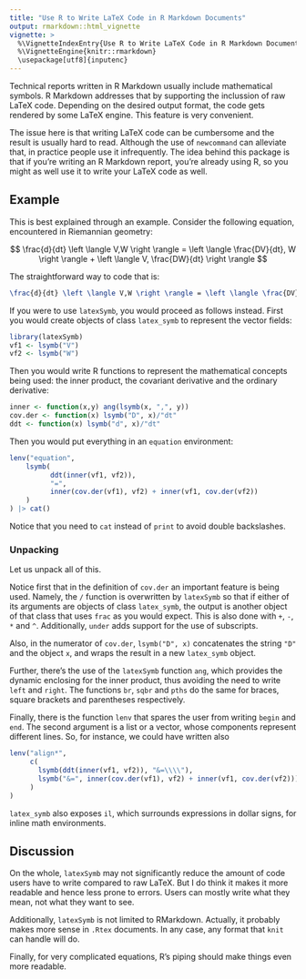 ```yaml
---
title: "Use R to Write LaTeX Code in R Markdown Documents"
output: rmarkdown::html_vignette
vignette: >
  %\VignetteIndexEntry{Use R to Write LaTeX Code in R Markdown Documents}
  %\VignetteEngine{knitr::rmarkdown}
  \usepackage[utf8]{inputenc}
---
```


Technical reports written in R Markdown usually include mathematical symbols. 
R Markdown addresses that by supporting the inclussion of raw LaTeX code. 
Depending on the desired output format, the code gets rendered by some LaTeX engine.
This feature is very convenient. 

The issue here is that writing LaTeX code can be cumbersome and the result is usually hard to read. 
Although the use of `newcommand` can alleviate that, in practice people use it infrequently.
The idea behind this package is that if you're writing an R Markdown report, you're already using R, 
so you might as well use it to write your LaTeX code as well.  

## Example

This is best explained through an example. 
Consider the following equation, encountered in Riemannian geometry:

$$
\frac{d}{dt} \left \langle V,W \right \rangle = \left \langle \frac{DV}{dt}, W \right \rangle + \left \langle V, \frac{DW}{dt} \right \rangle
$$

The straightforward way to code that is:
```latex
\frac{d}{dt} \left \langle V,W \right \rangle = \left \langle \frac{DV}{dt}, W \right \rangle + \left \langle V, \frac{DW}{dt} \right \rangle
```

If you were to use `latexSymb`, you would proceed as follows instead. 
First you would create objects of class `latex_symb` to represent the vector fields:

```r
library(latexSymb)
vf1 <- lsymb("V")
vf2 <- lsymb("W")
```

Then you would write R functions to represent the mathematical concepts being used: the inner product, the covariant derivative and the ordinary derivative:

```r
inner <- function(x,y) ang(lsymb(x, ",", y))
cov.der <- function(x) lsymb("D", x)/"dt"
ddt <- function(x) lsymb("d", x)/"dt"
```

Then you would put everything in an `equation` environment:

```r
lenv("equation", 
    lsymb(
          ddt(inner(vf1, vf2)), 
          "=", 
          inner(cov.der(vf1), vf2) + inner(vf1, cov.der(vf2))
    )
) |> cat()
```

Notice that you need to `cat` instead of `print` to avoid double backslashes.

### Unpacking

Let us unpack all of this. 

Notice first that in the definition of `cov.der` an important feature is being used. 
Namely, the `/` function is overwritten by `latexSymb` so that if either of its arguments 
are objects of class `latex_symb`, the output is another object of that class 
that uses `frac` as you would expect. 
This is also done with `+`, `-`, `*` and `^`. 
Additionally, `under` adds support for the use of subscripts. 

Also, in the numerator of `cov.der`, `lsymb("D", x)` concatenates the string `"D"` 
and the object `x`, and wraps the result in a new `latex_symb` object. 

Further, there's the use of the `latexSymb` function `ang`, which provides the dynamic enclosing for 
the inner product, thus avoiding the need to write `left` and `right`. 
The functions `br`, `sqbr` and `pths` do the same for braces, square brackets and parentheses respectively. 

Finally, there is the function `lenv` that spares the user from writing `begin` and `end`. 
The second argument is a list or a vector, whose components represent different lines. 
So, for instance, we could have written also

```r
lenv("align*", 
     c(
       lsymb(ddt(inner(vf1, vf2)), "&=\\\\"),
       lsymb("&=", inner(cov.der(vf1), vf2) + inner(vf1, cov.der(vf2)))
     )
)
```

`latex_symb` also exposes `il`, which surrounds expressions in dollar signs, 
for inline math environments. 

## Discussion

On the whole, `latexSymb` may not significantly reduce the amount of code
users have to write compared to raw LaTeX. 
But I do think it makes it more readable and hence less prone to errors. 
Users can mostly write what they mean, not what they want to see. 

Additionally, `latexSymb` is not limited to RMarkdown. 
Actually, it probably makes more sense in `.Rtex` documents. 
In any case, any format that `knit` can handle will do. 

Finally, for very complicated equations, R's piping should make things even more readable. 
